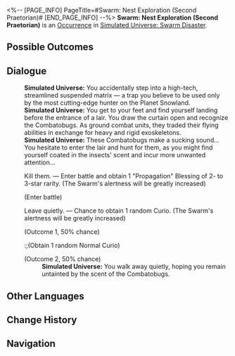 <%-- [PAGE_INFO]
PageTitle=#Swarm: Nest Exploration (Second Praetorian)#
[END_PAGE_INFO] --%>
{{Stub}}
{{Simulated Universe Event Infobox
|id            = 19001-2
|title         = 
|image         = Occurrence Swarm.png
|domains_su    = 
|domains_swarm = Unknown
|domains_gng   = 
|domains_du    = 
|domains_und   = 
|requirements  = 
|prev          = 
|next          = 
|characters    = 
|factions      = 
|order         = 043
|order_du      = 
}}
'''Swarm: Nest Exploration (Second Praetorian)''' is an [[Simulated Universe/Occurrence|Occurrence]] in [[Simulated Universe: Swarm Disaster]].

==Possible Outcomes==
{{Possible Outcomes
|choice_1 = Kill them.
|result_1 = Enter battle and obtain 1 "Propagation" Blessing of 2- to 3-star rarity. (The Swarm's alertness will be greatly increased)

|choice_2 = Leave quietly.

|chance_2_1 = 50%
}}
<!--
==Gameplay Notes==
* 
-->
==Dialogue==
{{Dialogue Start}}
:'''Simulated Universe:''' You accidentally step into a high-tech, streamlined suspended matrix &mdash; a trap you believe to be used only by the most cutting-edge hunter on the Planet Snowland.
:'''Simulated Universe:''' You get to your feet and find yourself landing before the entrance of a lair. You draw the curtain open and recognize the Combatobugs. As ground combat units, they traded their flying abilities in exchange for heavy and rigid exoskeletons.
:'''Simulated Universe:''' These Combatobugs make a sucking sound... You hesitate to enter the lair and hunt for them, as you might find yourself coated in the insects' scent and incur more unwanted attention...
:{{DIcon|Star}} Kill them. &mdash; Enter battle and obtain 1 "Propagation" Blessing of 2- to 3-star rarity. (The Swarm's alertness will be greatly increased)
:;(Enter battle)
::{{Enemy List|Lesser Sting*1; Juvenile Sting*2}}
:{{DIcon|Star}} Leave quietly. &mdash; Chance to obtain 1 random Curio. (The Swarm's alertness will be greatly increased)
:;(Outcome 1, 50% chance)
::;(Obtain 1 random Normal Curio)
:;(Outcome 2, 50% chance)
::'''Simulated Universe:''' You walk away quietly, hoping you remain untainted by the scent of the Combatobugs.
{{Dialogue End}}

==Other Languages==
{{Other Languages
|en   = Swarm: Nest Exploration (Second Praetorian)
|zhs  = 虫潮•虫巢探险（二级卫戍）
|zht  = 蟲潮•蟲巢探險（二級衛戍）
|ja   = {{Rubi|虫|むし}}の{{Rubi|潮|しお}}・{{Rubi|虫|むし}}の{{Rubi|巣|す}}{{Rubi|探険|たんけん}}（{{Rubi|二級守備|にきゅうしゅび}}）
|ko   = 곤충 파도•곤충집 탐험(2급 경비)
|es   = Enjambre: Exploración del nido (segundo pretoriano)
|fr   = Exploration du nid de l'Essaim (deuxième prétorien)
|ru   = Жужжание: Экспедиция по гнезду (гарнизон ур. 2)
|th   = คลื่นแมลง: สำรวจรังแมลง (กองกำลังระดับ 2)
|vi   = Côn Trùng - Khám Phá Ổ Côn Trùng (Cảnh Vệ Cấp 2)
|de   = Der Schwarm: Nesterkundung (Garnisonsstufe 2)
|id   = Swarm: Eksplorasi Sarang Serangga (Garnisun Tingkat 2)
|pt   = Enxame: Exploração de Ninho (Segundo Pretoriano)
}}

==Change History==
{{Change History|1.3}}

==Navigation==
{{Occurrence Navbox}}